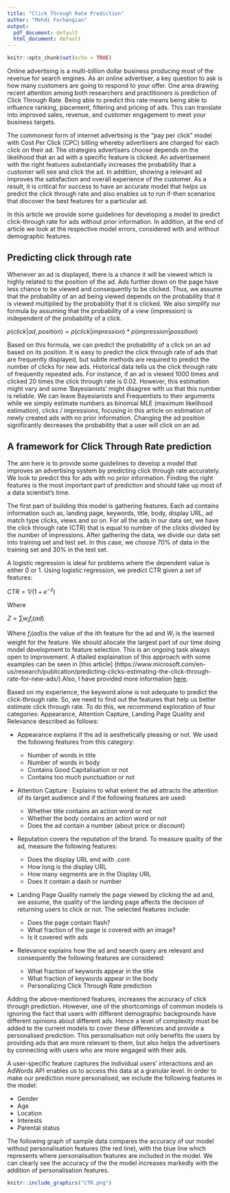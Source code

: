 ```yaml
---
title: "Click Through Rate Prediction"
author: "Mehdi Farhangian"
output:
  pdf_document: default
  html_document: default
---
```


```r
knitr::opts_chunk$set(echo = TRUE)
```

Online advertising is a multi-billion dollar business producing most of the revenue for search engines. As an online advertiser, a key question to ask is how many customers are going to respond to your offer. One area drawing recent attention among both researchers and practitioners is prediction of Click Through Rate. Being able to predict this rate means being able to influence ranking, placement, filtering and pricing of ads. This can translate into improved sales, revenue, and customer engagement to meet your business targets.

The commonest form of internet advertising is the "pay per click" model with Cost Per Click (CPC) billing whereby advertisers are charged for each click on their ad. The strategies advertisers choose depends on the likelihood that an ad with a specific feature is clicked. An advertisement with the right features substantially increases the probability that a customer will see and click the ad. In addition, showing a relevant ad improves the satisfaction and overall experience of the customer. As a result, it is critical for success to have an accurate model that helps us predict the click through rate and also enables us to run if-then scenarios that discover the best features for a particular ad.

In this article we provide some guidelines for developing a model to predict click-through rate for ads without prior information. In addition, at the end of article we look at the respective model errors, considered with and without demographic features.

##  Predicting click through rate

Whenever an ad is displayed, there is a chance it will be viewed which is highly related to the position of the ad. Ads further down on the page have less chance to be viewed and consequently to be clicked. Thus, we assume that the probability of an ad being viewed depends on the probability that it is viewed multiplied by the probability that it is clicked. We also simplify our formula by assuming that the probability of a view (impression) is independent of the probability of a click.

$p(click | ad, position) = p(click|impression) * p(impression|possition)$

Based on this formula, we can predict the probability of a click on an ad based on its position. It is easy to predict the click through rate of ads that are frequently displayed, but subtle methods are required to predict the number of clicks for new ads. Historical data tells us the click through rate of frequently repeated ads. For instance, if an ad is viewed 1000 times and clicked 20 times the click through rate is 0.02. However, this estimation might vary and some 'Bayesianists' might disagree with us that this number is reliable. We can leave Bayesianists and Frequentists to their arguments while we simply estimate numbers as binomial MLE (maximum likelihood estimation), clicks / impressions, focusing in this article on estimation of newly created ads with no prior information. Changing the ad position significantly decreases the probability that a user will click on an ad.

## A framework for Click Through Rate prediction

The aim here is to provide some guidelines to develop a model that improves an advertising system by predicting click through rate accurately. We look to predict this for ads with no prior information. Finding the right features is the most important part of prediction and should take up most of a data scientist's time.

The first part of building this model is gathering features. Each ad contains information such as, landing page, keywords, title, body, display URL, ad match type clicks, views and so on. For all the ads in our data set, we have the click through rate (CTR) that is equal to number of the clicks divided by the number of impressions. After gathering the data, we divide our data set into training set and test set. In this case, we choose 70% of data in the training set and 30% in the test set.

A logistic regression is ideal for problems where the dependent value is either 0 or 1. Using logistic regression, we predict CTR given a set of features:


$CTR = 1 / (1 + e^{-z})$

Where

 $Z = \sum w_i f_i (ad)$
 


Where $f_i (ad)$is the value of the ith feature for the ad and $W_i$ is the learned weight for the feature. We should allocate the largest part of our time doing model development to feature selection. This is an ongoing task always open to improvement. A dtailed explaination of this approach with some examples can be seen in [this article] (https://www.microsoft.com/en-us/research/publication/predicting-clicks-estimating-the-click-through-rate-for-new-ads/).Also, I have provided more information [here](https://www.internetrix.com.au/blog/click-through-rate-prediction/).


Based on my experience, the keyword alone is not adequate to predict the click-through rate. So, we need to find out the features that help us better estimate click through rate. To do this, we recommend exploration of four categories: Appearance, Attention Capture, Landing Page Quality and Relevance described as follows:

* Appearance explains if the ad is aesthetically pleasing or not. We used the following features from this category:
  * Number of words in title 
  * Number of words in body
  * Contains Good Capitalisation or not 
  * Contains too much punctuation or not

* Attention Capture : Explains to what extent the ad attracts the attention of its target audience and if the following features are used:
  * Whether title contains an action word or not
  * Whether the body contains an action word or not
  * Does the ad contain a number (about price or discount)

* Reputation covers the reputation of the brand. To measure quality of the ad, measure the following features:
  * Does the display URL end with .com
  * How long is the display URL
  * How many segments are in the Display URL
  * Does it contain a dash or number

* Landing Page Quality namely the page viewed by clicking the ad and, we assume, the quality of the landing page affects the decision of returning users to click or not. The selected features include:

   * Does the page contain flash?
   * What fraction of the page is covered with an image?
   * Is it covered with ads

* Relevance explains how the ad and search query are relevant and consequently the following features are considered:
  * What fraction of keywords appear in the title
  * What fraction of keywords appear in the body
  * Personalizing Click Through Rate prediction

Adding the above-mentioned features, increases the accuracy of click through prediction. However, one of the shortcomings of common models is ignoring the fact that users with different demographic backgrounds have different opinions about different ads. Hence a level of complexity must be added to the current models to cover these differences and provide a personalised prediction. This personalisation not only benefits the users by providing ads that are more relevant to them, but also helps the advertisers by connecting with users who are more engaged with their ads.

A user-specific feature captures the individual users’ interactions and an AdWords API enables us to access this data at a granular level. In order to make our prediction more personalised, we include the following features in the model:

* Gender
* Age
* Location
* Interests
* Parental status

The following graph of sample data compares the accuracy of our model without personalisation features (the red line), with the blue line which represents where personalisation features are included in the model. We can clearly see the accuracy of the the model increases markedly with the addition of personalisation features.

```r
knitr::include_graphics("CTR.png")
```

